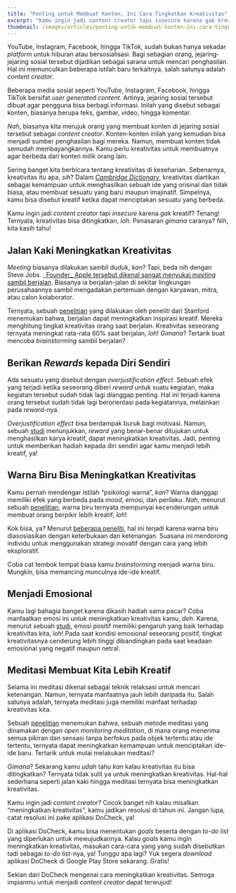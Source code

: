 ```yaml
---
title: "Penting untuk Membuat Konten, Ini Cara Tingkatkan Kreativitas"
excerpt: "Kamu ingin jadi content creator tapi insecure karena gak kreatif? Tenang! Ternyata, kreativitas bisa ditingkatkan, loh. Penasaran gimana caranya? Nih, kita kasih tahu!"
thumbnail: /images/articles/penting-untuk-membuat-konten-ini-cara-tingkatkan-kreativitas/thumbnail.jpg
---
```


YouTube, Instagram, Facebook, hingga TikTok, sudah bukan hanya sekadar _platform_ untuk hiburan atau bersosialisasi. Bagi sebagian orang, jejaring-jejaring sosial tersebut dijadikan sebagai sarana untuk mencari penghasilan. Hal ini memunculkan beberapa istilah baru terkaitnya, salah satunya adalah _content creator_.

Beberapa media sosial seperti YouTube, Instagram, Facebook, hingga TikTok bersifat _user generated content._ Artinya, jejaring sosial tersebut dibuat agar pengguna bisa berbagi informasi. Inilah yang disebut sebagai konten, biasanya berupa teks, gambar, video, hingga komentar.

_Nah_, biasanya kita merujuk orang yang membuat konten di jejaring sosial tersebut sebagai _content creator_. Konten-konten inilah yang kemudian bisa menjadi sumber penghasilan bagi mereka. Namun, membuat konten tidak semudah membayangkannya. Kamu perlu kreativitas untuk membuatnya agar berbeda dari konten milik orang lain.

Sering banget kita berbicara tentang kreativitas di keseharian. Sebenarnya, kreativitas itu apa, _sih_? Dalam [_Cambridge Dictionary_](https://dictionary.cambridge.org/dictionary/english/creativity), kreativitas diartikan sebagai kemampuan untuk menghasilkan sebuah ide yang orisinal dan tidak biasa, atau membuat sesuatu yang baru maupun imajinatif. Simpelnya, kamu bisa disebut kreatif ketika dapat menciptakan sesuatu yang berbeda.

Kamu ingin jadi _content creator_ tapi _insecure_ karena _gak_ kreatif? Tenang! Ternyata, kreativitas bisa ditingkatkan, _loh_. Penasaran _gimana_ caranya? _Nih_, kita kasih tahu!

## Jalan Kaki Meningkatkan Kreativitas

_Meeting_ biasanya dilakukan sambil duduk, _kan_? Tapi, beda _nih_ dengan Steve Jobs. _[Founder_ Apple tersebut dikenal sangat menyukai _meeting_ sambil berjalan](https://www.inc.com/minda-zetlin/steve-jobs-walking-meetings-effectiveness-university-hong-kong-experiment-miao-cheng.html). Biasanya ia berjalan-jalan di sekitar lingkungan perusahaannya sambil mengadakan pertemuan dengan karyawan, mitra, atau calon kolaborator.

Ternyata, sebuah [penelitian](https://news.stanford.edu/2014/04/24/walking-vs-sitting-042414/) yang dilakukan oleh peneliti dari Stanford menemukan bahwa, berjalan dapat meningkatkan inspirasi kreatif. Mereka menghitung tingkat kreativitas orang saat berjalan. Kreativitas seseorang ternyata meningkat rata-rata 60% saat berjalan, _loh_! _Gimana_? Tertarik buat mencoba _brainstorming_ sambil berjalan?

## Berikan _Rewards_ kepada Diri Sendiri

Ada sesuatu yang disebut dengan _overjustification effect_. Sebuah efek yang terjadi ketika seseorang diberi _reward_ untuk suatu kegiatan, maka kegiatan tersebut sudah tidak lagi dianggap penting. Hal ini terjadi karena orang tersebut sudah tidak lagi berorientasi pada kegiatannya, melainkan pada _reward_-nya.

_Overjustification effect_ bisa berdampak buruk bagi motivasi. Namun, sebuah [studi](https://doi.apa.org/doiLanding?doi=10.1037%2Fa0027652) menunjukkan, _reward_ yang benar-benar ditujukan untuk menghasilkan karya kreatif, dapat meningkatkan kreativitas. Jadi, penting untuk memberikan hadiah kepada diri sendiri agar kamu menjadi lebih kreatif, ya!

## Warna Biru Bisa Meningkatkan Kreativitas

Kamu pernah mendengar istilah “psikologi warna”, _kan_? Warna dianggap memiliki efek yang berbeda pada _mood_, emosi, dan perilaku. _Nah_, menurut sebuah [penelitian](https://www.frontiersin.org/articles/10.3389/fpsyg.2016.00784/full#B18), warna biru ternyata mempunyai kecenderungan untuk membuat orang berpikir lebih kreatif, _loh_!

Kok bisa, ya? Menurut [beberapa peneliti](https://www.science.org/doi/10.1126/science.1169144), hal ini terjadi karena warna biru diasosiasikan dengan keterbukaan dan ketenangan. Suasana ini mendorong individu untuk menggunakan strategi inovatif dengan cara yang lebih eksploratif.

Coba cat tembok tempat biasa kamu _brainstorming_ menjadi warna biru. Mungkin, bisa memancing munculnya ide-ide kreatif.

## Menjadi Emosional

Kamu lagi bahagia banget karena dikasih hadiah sama pacar? Coba manfaatkan emosi ini untuk meningkatkan kreativitas kamu, _deh_. Karena, menurut sebuah [studi,](https://journals.plos.org/plosone/article?id=10.1371/journal.pone.0219298) emosi positif memiliki pengaruh yang baik terhadap kreativitas kita, _loh_! Pada saat kondisi emosional seseorang positif, tingkat kreativitasnya cenderung lebih tinggi dibandingkan pada saat keadaan emosional yang negatif maupun netral.

## Meditasi Membuat Kita Lebih Kreatif

Selama ini meditasi dikenal sebagai teknik relaksasi untuk mencari ketenangan. Namun, ternyata manfaatnya jauh lebih daripada itu. Salah satunya adalah, ternyata meditasi juga memiliki manfaat terhadap kreativitas kita.

Sebuah [penelitian](https://www.frontiersin.org/articles/10.3389/fpsyg.2012.00116/full) menemukan bahwa, sebuah metode meditasi yang dinamakan dengan _open monitoring meditation_, di mana orang menerima semua pikiran dan sensasi tanpa berfokus pada objek tertentu atau ide tertentu, ternyata dapat meningkatkan kemampuan untuk menciptakan ide-ide baru. Tertarik untuk mulai melakukan meditasi?

_Gimana_? Sekarang kamu _udah_ tahu _kan_ kalau kreativitas itu bisa ditingkatkan? Ternyata tidak sulit ya untuk meningkatkan kreativitas. Hal-hal sederhana seperti jalan kaki hingga meditasi ternyata bisa meningkatkan kreativitas.

Kamu ingin jadi _content creator?_ Cocok banget nih kalau misalkan “meningkatkan kreativitas”, kamu jadikan resolusi di tahun ini. Jangan lupa, catat resolusi ini pake aplikasi DoCheck, ya!

Di aplikasi DoCheck, kamu bisa menentukan _goals_ beserta dengan _to-do list_ yang diperlukan untuk mewujudkannya. Kalau _goals_ kamu ingin meningkatkan kreativitas, masukan cara-cara yang yang sudah disebutkan tadi sebagai _to-do list_-nya, ya! Tunggu apa lagi? Yuk segera _download_ aplikasi DoCheck di Google Play Store sekarang. Gratis!

Sekian dari DoCheck mengenai cara meningkatkan kreativitas. Semoga impianmu untuk menjadi _content creator_ dapat terwujud!
